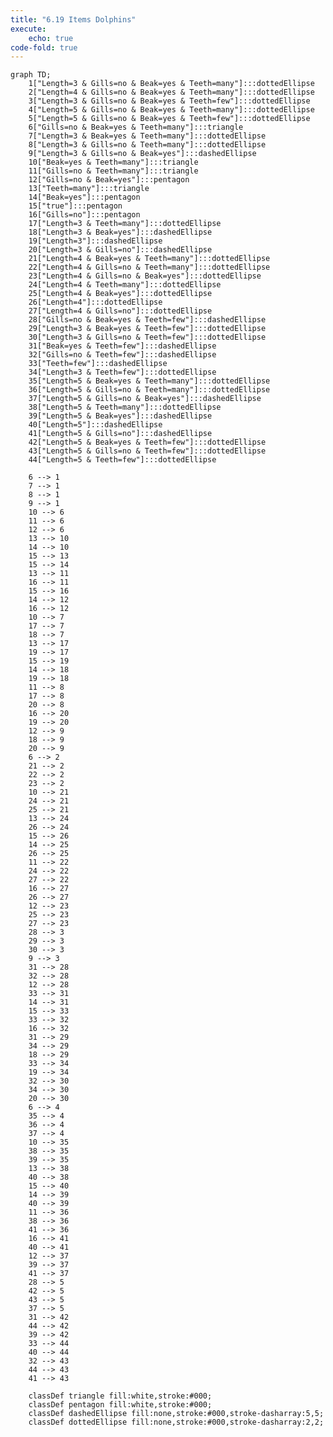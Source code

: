 ```yaml
---
title: "6.19 Items Dolphins"
execute: 
    echo: true
code-fold: true
---
```


```mermaid

graph TD;
    1["Length=3 & Gills=no & Beak=yes & Teeth=many"]:::dottedEllipse
    2["Length=4 & Gills=no & Beak=yes & Teeth=many"]:::dottedEllipse
    3["Length=3 & Gills=no & Beak=yes & Teeth=few"]:::dottedEllipse
    4["Length=5 & Gills=no & Beak=yes & Teeth=many"]:::dottedEllipse
    5["Length=5 & Gills=no & Beak=yes & Teeth=few"]:::dottedEllipse
    6["Gills=no & Beak=yes & Teeth=many"]:::triangle
    7["Length=3 & Beak=yes & Teeth=many"]:::dottedEllipse
    8["Length=3 & Gills=no & Teeth=many"]:::dottedEllipse
    9["Length=3 & Gills=no & Beak=yes"]:::dashedEllipse
    10["Beak=yes & Teeth=many"]:::triangle
    11["Gills=no & Teeth=many"]:::triangle
    12["Gills=no & Beak=yes"]:::pentagon
    13["Teeth=many"]:::triangle
    14["Beak=yes"]:::pentagon
    15["true"]:::pentagon
    16["Gills=no"]:::pentagon
    17["Length=3 & Teeth=many"]:::dottedEllipse
    18["Length=3 & Beak=yes"]:::dashedEllipse
    19["Length=3"]:::dashedEllipse
    20["Length=3 & Gills=no"]:::dashedEllipse
    21["Length=4 & Beak=yes & Teeth=many"]:::dottedEllipse
    22["Length=4 & Gills=no & Teeth=many"]:::dottedEllipse
    23["Length=4 & Gills=no & Beak=yes"]:::dottedEllipse
    24["Length=4 & Teeth=many"]:::dottedEllipse
    25["Length=4 & Beak=yes"]:::dottedEllipse
    26["Length=4"]:::dottedEllipse
    27["Length=4 & Gills=no"]:::dottedEllipse
    28["Gills=no & Beak=yes & Teeth=few"]:::dashedEllipse
    29["Length=3 & Beak=yes & Teeth=few"]:::dottedEllipse
    30["Length=3 & Gills=no & Teeth=few"]:::dottedEllipse
    31["Beak=yes & Teeth=few"]:::dashedEllipse
    32["Gills=no & Teeth=few"]:::dashedEllipse
    33["Teeth=few"]:::dashedEllipse
    34["Length=3 & Teeth=few"]:::dottedEllipse
    35["Length=5 & Beak=yes & Teeth=many"]:::dottedEllipse
    36["Length=5 & Gills=no & Teeth=many"]:::dottedEllipse
    37["Length=5 & Gills=no & Beak=yes"]:::dashedEllipse
    38["Length=5 & Teeth=many"]:::dottedEllipse
    39["Length=5 & Beak=yes"]:::dashedEllipse
    40["Length=5"]:::dashedEllipse
    41["Length=5 & Gills=no"]:::dashedEllipse
    42["Length=5 & Beak=yes & Teeth=few"]:::dottedEllipse
    43["Length=5 & Gills=no & Teeth=few"]:::dottedEllipse
    44["Length=5 & Teeth=few"]:::dottedEllipse

    6 --> 1
    7 --> 1
    8 --> 1
    9 --> 1
    10 --> 6
    11 --> 6
    12 --> 6
    13 --> 10
    14 --> 10
    15 --> 13
    15 --> 14
    13 --> 11
    16 --> 11
    15 --> 16
    14 --> 12
    16 --> 12
    10 --> 7
    17 --> 7
    18 --> 7
    13 --> 17
    19 --> 17
    15 --> 19
    14 --> 18
    19 --> 18
    11 --> 8
    17 --> 8
    20 --> 8
    16 --> 20
    19 --> 20
    12 --> 9
    18 --> 9
    20 --> 9
    6 --> 2
    21 --> 2
    22 --> 2
    23 --> 2
    10 --> 21
    24 --> 21
    25 --> 21
    13 --> 24
    26 --> 24
    15 --> 26
    14 --> 25
    26 --> 25
    11 --> 22
    24 --> 22
    27 --> 22
    16 --> 27
    26 --> 27
    12 --> 23
    25 --> 23
    27 --> 23
    28 --> 3
    29 --> 3
    30 --> 3
    9 --> 3
    31 --> 28
    32 --> 28
    12 --> 28
    33 --> 31
    14 --> 31
    15 --> 33
    33 --> 32
    16 --> 32
    31 --> 29
    34 --> 29
    18 --> 29
    33 --> 34
    19 --> 34
    32 --> 30
    34 --> 30
    20 --> 30
    6 --> 4
    35 --> 4
    36 --> 4
    37 --> 4
    10 --> 35
    38 --> 35
    39 --> 35
    13 --> 38
    40 --> 38
    15 --> 40
    14 --> 39
    40 --> 39
    11 --> 36
    38 --> 36
    41 --> 36
    16 --> 41
    40 --> 41
    12 --> 37
    39 --> 37
    41 --> 37
    28 --> 5
    42 --> 5
    43 --> 5
    37 --> 5
    31 --> 42
    44 --> 42
    39 --> 42
    33 --> 44
    40 --> 44
    32 --> 43
    44 --> 43
    41 --> 43

    classDef triangle fill:white,stroke:#000;
    classDef pentagon fill:white,stroke:#000;
    classDef dashedEllipse fill:none,stroke:#000,stroke-dasharray:5,5;
    classDef dottedEllipse fill:none,stroke:#000,stroke-dasharray:2,2;


```